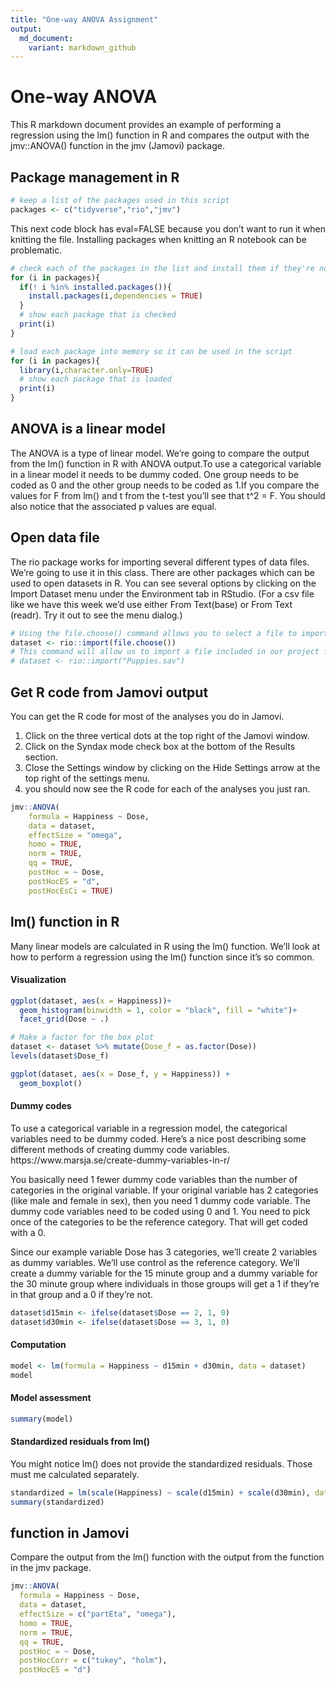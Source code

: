 ---
title: "One-way ANOVA Assignment"
output:
  md_document:
    variant: markdown_github
---

#  One-way ANOVA

This R markdown document provides an example of performing a regression using the lm() function in R and compares the output with the jmv::ANOVA() function in the jmv (Jamovi) package.

## Package management in R

```{r}
# keep a list of the packages used in this script
packages <- c("tidyverse","rio","jmv")
```

This next code block has eval=FALSE because you don't want to run it when knitting the file. Installing packages when knitting an R notebook can be problematic.

```{r eval=FALSE}
# check each of the packages in the list and install them if they're not installed already
for (i in packages){
  if(! i %in% installed.packages()){
    install.packages(i,dependencies = TRUE)
  }
  # show each package that is checked
  print(i)
}
```

```{r}
# load each package into memory so it can be used in the script
for (i in packages){
  library(i,character.only=TRUE)
  # show each package that is loaded
  print(i)
}
```

## ANOVA is a linear model

The ANOVA is a type of linear model. We're going to compare the output from the lm() function in R with ANOVA output.To use a categorical variable in a linear model it needs to be dummy coded. One group needs to be coded as 0 and the other group needs to be coded as 1.If you compare the values for F from lm() and t from the t-test you'll see that t^2 = F. You should also notice that the associated p values are equal.

## Open data file

The rio package works for importing several different types of data files. We're going to use it in this class. There are other packages which can be used to open datasets in R. You can see several options by clicking on the Import Dataset menu under the Environment tab in RStudio. (For a csv file like we have this week we'd use either From Text(base) or From Text (readr). Try it out to see the menu dialog.)

```{r}
# Using the file.choose() command allows you to select a file to import from another folder.
dataset <- rio::import(file.choose())
# This command will allow us to import a file included in our project folder.
# dataset <- rio::import("Puppies.sav")
```

## Get R code from Jamovi output

You can get the R code for most of the analyses you do in Jamovi.

1. Click on the three vertical dots at the top right of the Jamovi window.
2. Click on the Syndax mode check box at the bottom of the Results section.
3. Close the Settings window by clicking on the Hide Settings arrow at the top right of the settings menu.
4. you should now see the R code for each of the analyses you just ran.
```{r}
jmv::ANOVA(
    formula = Happiness ~ Dose,
    data = dataset,
    effectSize = "omega",
    homo = TRUE,
    norm = TRUE,
    qq = TRUE,
    postHoc = ~ Dose,
    postHocES = "d",
    postHocEsCi = TRUE)
```


## lm() function in R

Many linear models are calculated in R using the lm() function. We'll look at how to perform a regression using the lm() function since it's so common.

#### Visualization

```{r}
ggplot(dataset, aes(x = Happiness))+
  geom_histogram(binwidth = 1, color = "black", fill = "white")+
  facet_grid(Dose ~ .)
```

```{r}
# Make a factor for the box plot
dataset <- dataset %>% mutate(Dose_f = as.factor(Dose))
levels(dataset$Dose_f)
```


```{r}
ggplot(dataset, aes(x = Dose_f, y = Happiness)) +
  geom_boxplot()
```

#### Dummy codes

To use a categorical variable in a regression model, the categorical variables need to be dummy coded. Here's a nice post describing some different methods of creating dummy code variables. https://www.marsja.se/create-dummy-variables-in-r/ 

You basically need 1 fewer dummy code variables than the number of categories in the original variable. If your original variable has 2 categories (like male and female in sex), then you need 1 dummy code variable. The dummy code variables need to be coded using 0 and 1. You need to pick once of the categories to be the reference category. That will get coded with a 0.

Since our example variable Dose has 3 categories, we'll create 2 variables as dummy variables. We'll use control as the reference category. We'll create a dummy variable for the 15 minute group and a dummy variable for the 30 minute group where individuals in those groups will get a 1 if they're in that group and a 0 if they're not.

```{r}
dataset$d15min <- ifelse(dataset$Dose == 2, 1, 0)
dataset$d30min <- ifelse(dataset$Dose == 3, 1, 0)
```


#### Computation

```{r}
model <- lm(formula = Happiness ~ d15min + d30min, data = dataset)
model
```

#### Model assessment

```{r}
summary(model)
```

#### Standardized residuals from lm()

You might notice lm() does not provide the standardized residuals. Those must me calculated separately.

```{r}
standardized = lm(scale(Happiness) ~ scale(d15min) + scale(d30min), data=dataset)
summary(standardized)
```


## function in Jamovi

Compare the output from the lm() function with the output from the function in the jmv package.

```{r}
jmv::ANOVA(
  formula = Happiness ~ Dose,
  data = dataset,
  effectSize = c("partEta", "omega"),
  homo = TRUE,
  norm = TRUE,
  qq = TRUE,
  postHoc = ~ Dose,
  postHocCorr = c("tukey", "holm"),
  postHocES = "d")
```


